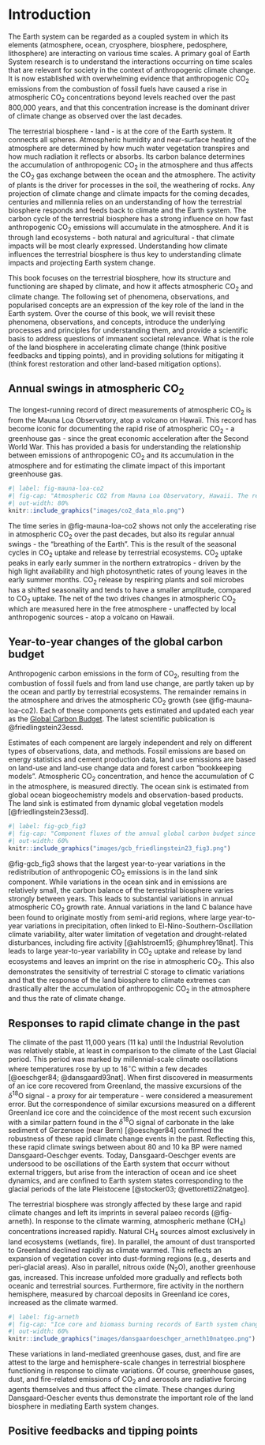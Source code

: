 # Introduction

The Earth system can be regarded as a coupled system in which its elements (atmosphere, ocean, cryosphere, biosphere, pedosphere, lithosphere) are interacting on various time scales. A primary goal of Earth System research is to understand the interactions occurring on time scales that are relevant for society in the context of anthropogenic climate change. It is now established with overwhelming evidence that anthropogenic CO~2~ emissions from the combustion of fossil fuels have caused a rise in atmospheric CO~2~ concentrations beyond levels reached over the past 800,000 years, and that this concentration increase is the dominant driver of climate change as observed over the last decades.

The terrestrial biosphere - land - is at the core of the Earth system. It connects all spheres. Atmospheric humidity and near-surface heating of the atmosphere are determined by how much water vegetation transpires and how much radiation it reflects or absorbs. Its carbon balance determines the accumulation of anthropogenic CO~2~ in the atmosphere and thus affects the CO~2~ gas exchange between the ocean and the atmosphere. The activity of plants is the driver for processes in the soil, the weathering of rocks. Any projection of climate change and climate impacts for the coming decades, centuries and millennia relies on an understanding of how the terrestrial biosphere responds and feeds back to climate and the Earth system. The carbon cycle of the terrestrial biosphere has a strong influence on how fast anthropogenic CO~2~ emissions will accumulate in the atmosphere. And it is through land ecosystems - both natural and agricultural - that climate impacts will be most clearly expressed. Understanding how climate influences the terrestrial biosphere is thus key to understanding climate impacts and projecting Earth system change.

This book focuses on the terrestrial biosphere, how its structure and functioning are shaped by climate, and how it affects atmospheric CO~2~ and climate change. The following set of phenomena, observations, and popularised concepts are an expression of the key role of the land in the Earth system. Over the course of this book, we will revisit these phenomena, observations, and concepts, introduce the underlying processes and principles for understanding them, and provide a scientific basis to address questions of immanent societal relevance. What is the role of the land biosphere in accelerating climate change (think positive feedbacks and tipping points), and in providing solutions for mitigating it (think forest restoration and other land-based mitigation options).

## Annual swings in atmospheric CO~2~

The longest-running record of direct measurements of atmospheric CO~2~ is from the Mauna Loa Observatory, atop a volcano on Hawaii. This record has become iconic for documenting the rapid rise of atmospheric CO~2~ - a greenhouse gas - since the great economic acceleration after the Second World War. This has provided a basis for understanding the relationship between emissions of anthropogenic CO~2~ and its accumulation in the atmosphere and for estimating the climate impact of this important greenhouse gas.

```r
#| label: fig-mauna-loa-co2
#| fig-cap: "Atmospheric CO2 from Mauna Loa Observatory, Hawaii. The red curve represents monthly mean values. The black curve represents the same after removing an average seasonal cycle. Source: Dr. Pieter Tans, NOAA/GML (gml.noaa.gov/ccgg/trends/) and Dr. Ralph Keeling, Scripps Institution of Oceanography (scrippsco2.ucsd.edu/)."
#| out-width: 80%
knitr::include_graphics("images/co2_data_mlo.png")
```

The time series in @fig-mauna-loa-co2 shows not only the accelerating rise in atmospheric CO~2~ over the past decades, but also its regular annual swings - the "breathing of the Earth". This is the result of the seasonal cycles in CO~2~ uptake and release by terrestrial ecosystems. CO~2~ uptake peaks in early early summer in the northern extratropics - driven by the high light availability and high photosynthetic rates of young leaves in the early summer months. CO~2~ release by respiring plants and soil microbes has a shifted seasonality and tends to have a smaller amplitude, compared to CO~2~ uptake. The net of the two drives changes in atmospheric CO~2~ which are measured here in the free atmosphere - unaffected by local anthropogenic sources - atop a volcano on Hawaii.

## Year-to-year changes of the global carbon budget

Anthropogenic carbon emissions in the form of CO~2~, resulting from the combustion of fossil fuels and from land use change, are partly taken up by the ocean and partly by terrestrial ecosystems. The remainder remains in the atmosphere and drives the atmospheric CO~2~ growth (see @fig-mauna-loa-co2). Each of these components gets estimated and updated each year as the [Global Carbon Budget](https://globalcarbonbudget.org/carbonbudget2023/). The latest scientific publication is @friedlingstein23essd.

Estimates of each compenent are largely independent and rely on different types of observations, data, and methods. Fossil emissions are based on energy statistics and cement production data, land use emissions are based on land-use and land-use change data and forest carbon "bookkeeping models". Atmospheric CO~2~ concentration, and hence the accumulation of C in the atmosphere, is measured directly. The ocean sink is estimated from global ocean biogeochemistry models and observation-based products. The land sink is estimated from dynamic global vegetation models [@friedlingstein23essd].

```r
#| label: fig-gcb_fig3
#| fig-cap: "Component fluxes of the annual global carbon budget since 1850. Positive components are emissions to the atmosphere. Carbon emissions get redistributed by the global carbon cycle. This redistribution is governed carbon uptake by the ocean ('ocean sink') and carbon uptake by terrestrial ecosystems ('land sink'), while the remainder accumulates in the atmosphere ('atmospheric growth'). The dashed red line is mirrored from the solid red line and its difference to the blue line indicates the budget imbalance. All fluxes are given in GtC yr$^{-1}$ (gigatons of carbon per year, 1 Gt = 10$^9$ t = 1 Pg = 10$^{12}$ g). Figure from @friedlingstein23essd."
#| out-width: 60%
knitr::include_graphics("images/gcb_friedlingstein23_fig3.png")
```

@fig-gcb_fig3 shows that the largest year-to-year variations in the redistribution of anthropogenic CO~2~ emissions is in the land sink component. While variations in the ocean sink and in emissions are relatively small, the carbon balance of the terrestrial biosphere varies strongly between years. This leads to substantial variations in annual atmospheric CO~2~ growth rate. Annual variations in the land C balance have been found to originate mostly from semi-arid regions, where large year-to-year variations in precipitation, often linked to El-Nino-Southern-Oscillation climate variability, alter water limitation of vegetation and drought-related disturbances, including fire activity [@ahlstroem15; @humphrey18nat]. This leads to large year-to-year variability in CO~2~ uptake and release by land ecosystems and leaves an imprint on the rise in atmospheric CO~2~. This also demonstrates the sensitivity of terrestrial C storage to climatic variations and that the response of the land biosphere to climate extremes can drastically alter the accumulation of anthropogenic CO~2~ in the atmosphere and thus the rate of climate change.

## Responses to rapid climate change in the past

The climate of the past 11,000 years (11 ka) until the Industrial Revolution was relatively stable, at least in comparison to the climate of the Last Glacial period. This period was marked by millennial-scale climate oscillations where temperatures rose by up to 16$^\circ$C within a few decades [@oeschger84; @dansgaard93nat]. When first discovered in measurments of an ice core recovered from Greenland, the massive excursions of the $\delta^{18}$O signal - a proxy for air temperature - were considered a measurement error. But the correspondence of similar excursions measured on a different Greenland ice core and the coincidence of the most recent such excursion with a similar pattern found in the $\delta^{18}$O signal of carbonate in the lake sediment of Gerzensee (near Bern) [@oeschger84] confirmed the robustness of these rapid climate change events in the past. Reflecting this, these rapid climate swings between about 80 and 10 ka BP were named Dansgaard-Oeschger events. Today, Dansgaard-Oeschger events are undersood to be oscillations of the Earth system that occurr without external triggers, but arise from the interaction of ocean and ice sheet dynamics, and are confined to Earth system states corresponding to the glacial periods of the late Pleistocene [@stocker03; @vettoretti22natgeo]. 

The terrestrial biosphere was strongly affected by these large and rapid climate changes and left its imprints in several palaeo records (@fig-arneth). In response to the climate warming, atmospheric methane (CH~4~) concentrations increased rapidly. Natural CH~4~ sources almost exclusively in land ecosystems (wetlands, fire). In parallel, the amount of dust transported to Greenland declined rapidly as climate warmed. This reflects an expansion of vegetation cover into dust-forming regions (e.g., deserts and peri-glacial areas). Also in parallel, nitrous oxide (N~2~O), another greenhouse gas, increased. This increase unfolded more gradually and reflects both oceanic and terrestrial sources. Furthermore, fire activity in the northern hemisphere, measured by charcoal deposits in Greenland ice cores, increased as the climate warmed.

```r
#| label: fig-arneth
#| fig-cap: "Ice core and biomass burning records of Earth system changes during Dansgaard-Oeschger events - rapid climate change events during the last Glacial period, between 80 and 10 ka BP (kilo-years, 10$^{3}$ years before present). Shading indicates significant patterns in the response of the time series to the events of abrupt warming and rapid cooling. (a) $\\delta^{18}$O signal is a proxy for air temperature. (b-f) Time series of reconstructed atmospheric greenhouse gas concentrations, dust and fire, temporally aligned and aggregated from subsets of the time series covering multiple Dansgaard-Oeschger events. BYRD: Byrd station, Antarctica; EDC: EPICA Dome C; NGRIP: North Greenland Ice Core Project. Figure from @arneth10natgeo."
#| out-width: 60%
knitr::include_graphics("images/dansgaardoeschger_arneth10natgeo.png")
```

These variations in land-mediated greenhouse gases, dust, and fire are attest to the large and hemisphere-scale changes in terrestrial biosphere functioning in response to climate variations. Of course, greenhouse gases, dust, and fire-related emissions of CO~2~ and aerosols are radiative forcing agents themselves and thus affect the climate. These changes during Dansgaard-Oescher events thus demonstrate the important role of the land biosphere in mediating Earth system changes.

## Positive feedbacks and tipping points






